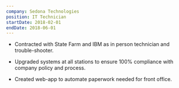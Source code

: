 ```yaml
---
company: Sedona Technologies
position: IT Technician
startDate: 2018-02-01
endDate: 2018-06-01
---
```


- Contracted with State Farm and IBM as in person technician and trouble-shooter.

- Upgraded systems at all stations to ensure 100% compliance with company policy and process.

- Created web-app to automate paperwork needed for front office.

